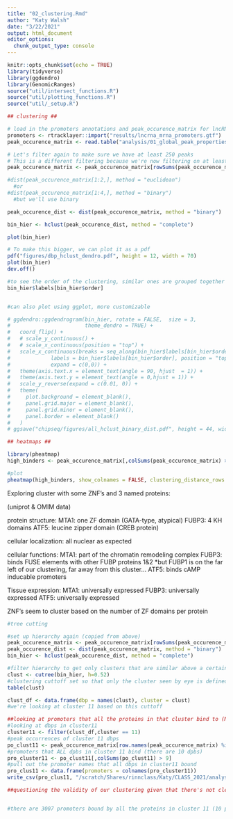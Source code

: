 ```yaml
---
title: "02_clustering.Rmd"
author: "Katy Walsh"
date: "3/22/2021"
output: html_document
editor_options: 
  chunk_output_type: console
---
```


```r
knitr::opts_chunk$set(echo = TRUE)
library(tidyverse)
library(ggdendro)
library(GenomicRanges)
source("util/intersect_functions.R")
source("util/plotting_functions.R")
source("util/_setup.R")

```



```r
## clustering ##

# load in the promoters annotations and peak_occurence_matrix for lncRNA and mRNA promoters
promoters <- rtracklayer::import("results/lncrna_mrna_promoters.gtf")
peak_occurence_matrix <- read.table("analysis/01_global_peak_properties/results/lncrna_mrna_promoter_peak_occurence_matrix.tsv")

# Let's filter again to make sure we have at least 250 peaks
# This is a different filtering because we're now filtering on at least 250 peaks on promoter regions rather than 250 peaks across the genome.
peak_occurence_matrix <- peak_occurence_matrix[rowSums(peak_occurence_matrix) > 250, ]

#dist(peak_occurence_matrix[1:2,], method = "euclidean")
  #or
#dist(peak_occurence_matrix[1:4,], method = "binary")
  #but we'll use binary

peak_occurence_dist <- dist(peak_occurence_matrix, method = "binary")

bin_hier <- hclust(peak_occurence_dist, method = "complete")

plot(bin_hier)

# To make this bigger, we can plot it as a pdf
pdf("figures/dbp_hclust_dendro.pdf", height = 12, width = 70)
plot(bin_hier)
dev.off()

#to see the order of the clustering, similar ones are grouped together
bin_hier$labels[bin_hier$order]


#can also plot using ggplot, more customizable

# ggdendro::ggdendrogram(bin_hier, rotate = FALSE,  size = 3, 
#                        theme_dendro = TRUE) +
#   coord_flip() +
#   # scale_y_continuous() +
#   # scale_x_continuous(position = "top") +
#   scale_x_continuous(breaks = seq_along(bin_hier$labels[bin_hier$order]),
#             labels = bin_hier$labels[bin_hier$order], position = "top",
#             expand = c(0,0)) +
#   theme(axis.text.x = element_text(angle = 90, hjust  = 1)) + 
#   theme(axis.text.y = element_text(angle = 0,hjust = 1)) +
#   scale_y_reverse(expand = c(0.01, 0)) +
#   theme(
#     plot.background = element_blank(),
#     panel.grid.major = element_blank(),
#     panel.grid.minor = element_blank(),
#     panel.border = element_blank()
#   )
# ggsave("chipseq/figures/all_hclust_binary_dist.pdf", height = 44, width = 5.0)

```

```r
## heatmaps ##

library(pheatmap)
high_binders <- peak_occurence_matrix[,colSums(peak_occurence_matrix) > 350]

#plot
pheatmap(high_binders, show_colnames = FALSE, clustering_distance_rows = "binary", clustering_distance_cols = "binary")

```


Exploring cluster with some ZNF's and 3 named proteins:

(uniprot & OMIM data)

protein structure:
MTA1: one ZF domain (GATA-type, atypical)
FUBP3: 4 KH domains
ATF5: leucine zipper domain (CREB protein)

cellular localization:
all nuclear as expected

cellular functions:
MTA1: part of the chromatin remodeling complex
FUBP3: binds FUSE elements with other FUBP proteins 1&2 
    *but FUBP1 is on the far left of our clustering, far away from this cluster...
ATF5: binds cAMP inducable promoters

Tissue expression:
MTA1: universally expressed
FUBP3: universally expressed
ATF5: universally expressed


ZNF's seem to cluster based on the number of ZF domains per protein



```r
#tree cutting

#set up hierarchy again (copied from above)
peak_occurence_matrix <- peak_occurence_matrix[rowSums(peak_occurence_matrix) > 250, ]
peak_occurence_dist <- dist(peak_occurence_matrix, method = "binary")
bin_hier <- hclust(peak_occurence_dist, method = "complete")

#filter hierarchy to get only clusters that are similar above a certain threshold based on height of the branch
clust <- cutree(bin_hier, h=0.52)
#clustering cuttoff set so that only the cluster seen by eye is defined
table(clust)

clust_df <- data.frame(dbp = names(clust), cluster = clust)
#we're looking at cluster 11 based on this cuttoff

##looking at promoters that all the proteins in that cluster bind to (Maria's code)
#looking at dbps in cluster11
cluster11 <- filter(clust_df,cluster == 11)
#peak occurrences of cluster 11 dbps
po_clust11 <- peak_occurence_matrix[row.names(peak_occurence_matrix) %in% row.names(cluster11),]
#promoters that ALL dpbs in cluster 11 bind (there are 10 dpbs)
pro_cluster11 <- po_clust11[,colSums(po_clust11) > 9]
#pull out the promoter names that all dbps in cluster11 bound
pro_clus11 <- data.frame(promoters = colnames(pro_cluster11))
write_csv(pro_clus11, "/scratch/Shares/rinnclass/Katy/CLASS_2021/analysis/02_exploring_analysis/cluster_11_promoters_bound.csv")

##questioning the validity of our clustering given that there's not clear similarities between the proteins in our cluster, and proteins that should be similar are not clustered together (FUBP1 and 3, & ATF's)


#there are 3007 promoters bound by all the proteins in cluster 11 (10 proteins in the cluster)

```

